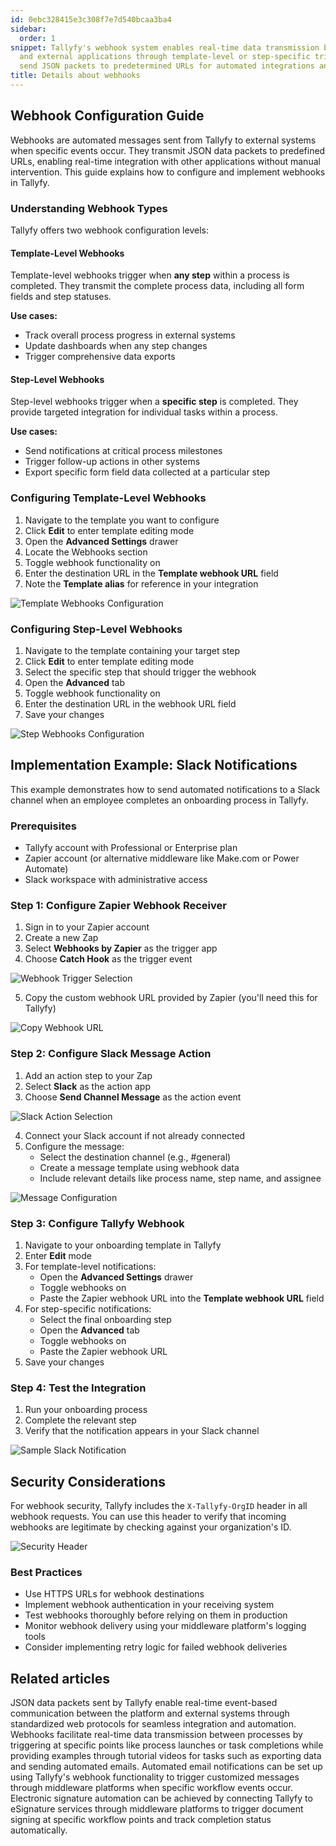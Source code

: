 ```yaml
---
id: 0ebc328415e3c308f7e7d540bcaa3ba4
sidebar:
  order: 1
snippet: Tallyfy's webhook system enables real-time data transmission between processes
  and external applications through template-level or step-specific triggers that
  send JSON packets to predetermined URLs for automated integrations and notifications.
title: Details about webhooks
---
```


## Webhook Configuration Guide

Webhooks are automated messages sent from Tallyfy to external systems when specific events occur. They transmit JSON data packets to predefined URLs, enabling real-time integration with other applications without manual intervention. This guide explains how to configure and implement webhooks in Tallyfy.

### Understanding Webhook Types

Tallyfy offers two webhook configuration levels:

#### Template-Level Webhooks

Template-level webhooks trigger when **any step** within a process is completed. They transmit the complete process data, including all form fields and step statuses.

**Use cases:**
- Track overall process progress in external systems
- Update dashboards when any step changes
- Trigger comprehensive data exports

#### Step-Level Webhooks

Step-level webhooks trigger when a **specific step** is completed. They provide targeted integration for individual tasks within a process.

**Use cases:**
- Send notifications at critical process milestones
- Trigger follow-up actions in other systems
- Export specific form field data collected at a particular step

### Configuring Template-Level Webhooks

1. Navigate to the template you want to configure
2. Click **Edit** to enter template editing mode
3. Open the **Advanced Settings** drawer
4. Locate the Webhooks section
5. Toggle webhook functionality on
6. Enter the destination URL in the **Template webhook URL** field
7. Note the **Template alias** for reference in your integration

![Template Webhooks Configuration](https://screenshots.tallyfy.com/tallyfy%2Fpro%2Fdesktop-light-template-webhooks.png)

### Configuring Step-Level Webhooks

1. Navigate to the template containing your target step
2. Click **Edit** to enter template editing mode
3. Select the specific step that should trigger the webhook
4. Open the **Advanced** tab
5. Toggle webhook functionality on
6. Enter the destination URL in the webhook URL field
7. Save your changes

![Step Webhooks Configuration](https://screenshots.tallyfy.com/tallyfy%2Fpro%2Fdesktop-light-step-webhook.png)

## Implementation Example: Slack Notifications

This example demonstrates how to send automated notifications to a Slack channel when an employee completes an onboarding process in Tallyfy.

### Prerequisites

- Tallyfy account with Professional or Enterprise plan
- Zapier account (or alternative middleware like Make.com or Power Automate)
- Slack workspace with administrative access

### Step 1: Configure Zapier Webhook Receiver

1. Sign in to your Zapier account
2. Create a new Zap
3. Select **Webhooks by Zapier** as the trigger app
4. Choose **Catch Hook** as the trigger event

![Webhook Trigger Selection](https://screenshots.tallyfy.com/file-keKVUbxSVx.png)

5. Copy the custom webhook URL provided by Zapier (you'll need this for Tallyfy)

![Copy Webhook URL](https://screenshots.tallyfy.com/file-fql8JmHkcV.png)

### Step 2: Configure Slack Message Action

1. Add an action step to your Zap
2. Select **Slack** as the action app
3. Choose **Send Channel Message** as the action event

![Slack Action Selection](https://screenshots.tallyfy.com/file-VKfh08LN9D.png)

4. Connect your Slack account if not already connected
5. Configure the message:
   - Select the destination channel (e.g., #general)
   - Create a message template using webhook data
   - Include relevant details like process name, step name, and assignee

![Message Configuration](https://screenshots.tallyfy.com/file-fmk7snOjfe.png)

### Step 3: Configure Tallyfy Webhook

1. Navigate to your onboarding template in Tallyfy
2. Enter **Edit** mode
3. For template-level notifications:
   - Open the **Advanced Settings** drawer
   - Toggle webhooks on
   - Paste the Zapier webhook URL into the **Template webhook URL** field
4. For step-specific notifications:
   - Select the final onboarding step
   - Open the **Advanced** tab
   - Toggle webhooks on
   - Paste the Zapier webhook URL
5. Save your changes

### Step 4: Test the Integration

1. Run your onboarding process
2. Complete the relevant step
3. Verify that the notification appears in your Slack channel

![Sample Slack Notification](https://screenshots.tallyfy.com/file-T9dKncA7bl.png)

## Security Considerations

For webhook security, Tallyfy includes the `X-Tallyfy-OrgID` header in all webhook requests. You can use this header to verify that incoming webhooks are legitimate by checking against your organization's ID.

![Security Header](https://screenshots.tallyfy.com/file-g5qdMzYyEK.png)

### Best Practices

- Use HTTPS URLs for webhook destinations
- Implement webhook authentication in your receiving system
- Test webhooks thoroughly before relying on them in production
- Monitor webhook delivery using your middleware platform's logging tools
- Consider implementing retry logic for failed webhook deliveries


## Related articles
<CardGrid>
<LinkTitleCard header="<b>Integrations > Webhooks</b>" href="/products/pro/integrations/webhooks/" > JSON data packets sent by Tallyfy enable real-time event-based communication between the platform and external systems through standardized web protocols for seamless integration and automation. </LinkTitleCard>
<LinkTitleCard header="<b>Webhooks > Webhook scenarios</b>" href="/products/pro/integrations/webhooks/how-can-i-use-tallyfys-webhooks-feature/" > Webhooks facilitate real-time data transmission between processes by triggering at specific points like process launches or task completions while providing examples through tutorial videos for tasks such as exporting data and sending automated emails. </LinkTitleCard>
<LinkTitleCard header="<b>Webhooks > Send emails using webhooks</b>" href="/products/pro/integrations/webhooks/how-can-i-send-emails-using-webhooks-in-tallyfy/" > Automated email notifications can be set up using Tallyfy's webhook functionality to trigger customized messages through middleware platforms when specific workflow events occur. </LinkTitleCard>
<LinkTitleCard header="<b>Documents > Digital signatures using middleware</b>" href="/products/pro/documenting/documents/how-can-i-automate-document-signing-with-tallyfy/" > Electronic signature automation can be achieved by connecting Tallyfy to eSignature services through middleware platforms to trigger document signing at specific workflow points and track completion status automatically. </LinkTitleCard>
</CardGrid>